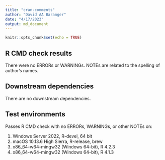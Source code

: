 ```yaml
---
title: "cran-comments"
author: "David AA Baranger"
date: "4/17/2023"
output: md_document
---
```


```r
knitr::opts_chunk$set(echo = TRUE)
```

## R CMD check results

There were no ERRORs or WARNINGs. NOTEs are related to the spelling of author's names. 

## Downstream dependencies

There are no downstream dependencies.

## Test environments

Passes R CMD check with no ERRORs, WARNINGs, or other NOTEs on:

1. Windows Server 2022, R-devel, 64 bit
2. macOS 10.13.6 High Sierra, R-release, brew
3. x86_64-w64-mingw32 (Windows 64-bit), R 4.2.3
4. x86_64-w64-mingw32 (Windows 64-bit), R 4.1.3


